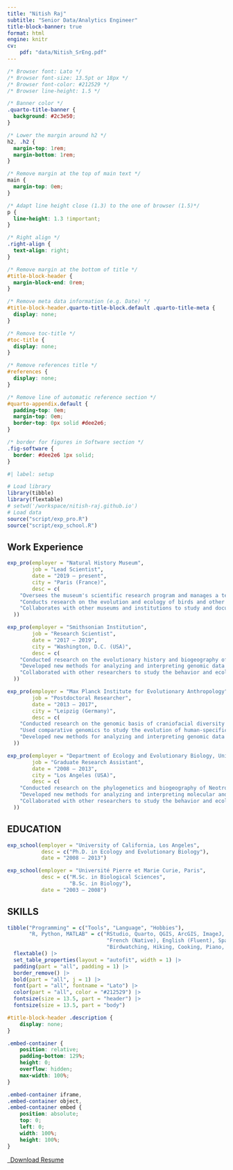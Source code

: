 ```yaml
---
title: "Nitish Raj"
subtitle: "Senior Data/Analytics Engineer"
title-block-banner: true
format: html
engine: knitr
cv:
    pdf: "data/Nitish_SrEng.pdf"
---
```


```css
/* Browser font: Lato */
/* Browser font-size: 13.5pt or 18px */
/* Browser font-color: #212529 */
/* Browser line-height: 1.5 */

/* Banner color */
.quarto-title-banner {
  background: #2c3e50;
}

/* Lower the margin around h2 */
h2, .h2 {
  margin-top: 1rem;
  margin-bottom: 1rem;
}

/* Remove margin at the top of main text */
main {
  margin-top: 0em;
}

/* Adapt line height close (1.3) to the one of browser (1.5)*/
p {
  line-height: 1.3 !important;
}

/* Right align */
.right-align {
  text-align: right;
}

/* Remove margin at the bottom of title */
#title-block-header {
  margin-block-end: 0rem;
}

/* Remove meta data information (e.g. Date) */
#title-block-header.quarto-title-block.default .quarto-title-meta {
  display: none;
}

/* Remove toc-title */
#toc-title {
  display: none;
}

/* Remove references title */
#references {
  display: none;
}

/* Remove line of automatic reference section */
#quarto-appendix.default {
  padding-top: 0em;
  margin-top: 0em;
  border-top: 0px solid #dee2e6;
}

/* border for figures in Software section */
.fig-software {
  border: #dee2e6 1px solid;
}
```

```r
#| label: setup

# Load library
library(tibble)
library(flextable)
# setwd('/workspace/nitish-raj.github.io')
# Load data
source("script/exp_pro.R")
source("script/exp_school.R")

```

## Work Experience

```r
exp_pro(employer = "Natural History Museum",
        job = "Lead Scientist", 
        date = "2019 – present", 
        city = "Paris (France)", 
        desc = c(
    "Oversees the museum's scientific research program and manages a team of researchers and curators",
    "Conducts research on the evolution and ecology of birds and other vertebrates",
    "Collaborates with other museums and institutions to study and document biodiversity in different regions of the world"
  ))
```

```r
exp_pro(employer = "Smithsonian Institution",
        job = "Research Scientist", 
        date = "2017 – 2019", 
        city = "Washington, D.C. (USA)", 
        desc = c(
    "Conducted research on the evolutionary history and biogeography of South American primates using molecular and morphological data",
    "Developed new methods for analyzing and interpreting genomic data in primates",
    "Collaborated with other researchers to study the behavior and ecology of primates in their natural habitats"
  ))
```

```r
exp_pro(employer = "Max Planck Institute for Evolutionary Anthropology",
        job = "Postdoctoral Researcher", 
        date = "2013 – 2017", 
        city = "Leipzig (Germany)", 
        desc = c(
    "Conducted research on the genomic basis of craniofacial diversity in humans and non-human primates",
    "Used comparative genomics to study the evolution of human-specific traits such as language and brain development",
    "Developed new methods for analyzing and interpreting genomic data in primates and other animals"
  ))
```

```r
exp_pro(employer = "Department of Ecology and Evolutionary Biology, University of California",
        job = "Graduate Research Assistant", 
        date = "2008 – 2013", 
        city = "Los Angeles (USA)", 
        desc = c(
    "Conducted research on the phylogenetics and biogeography of Neotropical birds using molecular and morphological data",
    "Developed new methods for analyzing and interpreting molecular and morphological data in birds",
    "Collaborated with other researchers to study the behavior and ecology of birds in their natural habitats"
  ))
```

## EDUCATION

```r
exp_school(employer = "University of California, Los Angeles",
           desc = c("Ph.D. in Ecology and Evolutionary Biology"),
           date = "2008 – 2013")
```

```r
exp_school(employer = "Université Pierre et Marie Curie, Paris",
           desc = c("M.Sc. in Biological Sciences",
                    "B.Sc. in Biology"),
           date = "2003 – 2008")
```

## SKILLS

```r
tibble("Programming" = c("Tools", "Language", "Hobbies"),
       "R, Python, MATLAB" = c("RStudio, Quarto, QGIS, ArcGIS, ImageJ, Endnote",
                                "French (Native), English (Fluent), Spanish (Proficient), German (Intermediate)",
                                "Birdwatching, Hiking, Cooking, Piano, Photography")) |> 
  flextable() |>
  set_table_properties(layout = "autofit", width = 1) |>
  padding(part = "all", padding = 1) |> 
  border_remove() |>
  bold(part = "all", j = 1) |> 
  font(part = "all", fontname = "Lato") |>
  color(part = "all", color = "#212529") |> 
  fontsize(size = 13.5, part = "header") |>
  fontsize(size = 13.5, part = "body")
```



```css
#title-block-header .description {
    display: none;
}
```


```css
.embed-container {
    position: relative;
    padding-bottom: 129%;
    height: 0;
    overflow: hidden;
    max-width: 100%;
}

.embed-container iframe,
.embed-container object,
.embed-container embed {
    position: absolute;
    top: 0;
    left: 0;
    width: 100%;
    height: 100%;
}
```


```{=html}
<p class="text-center">
  <a class="btn btn-primary btn-lg cv-download" href="`r rmarkdown::metadata$cv$pdf`" target="_blank">
    <i class="fa-solid fa-file-arrow-down"></i>&ensp;Download Resume
  </a>
</p>
```
